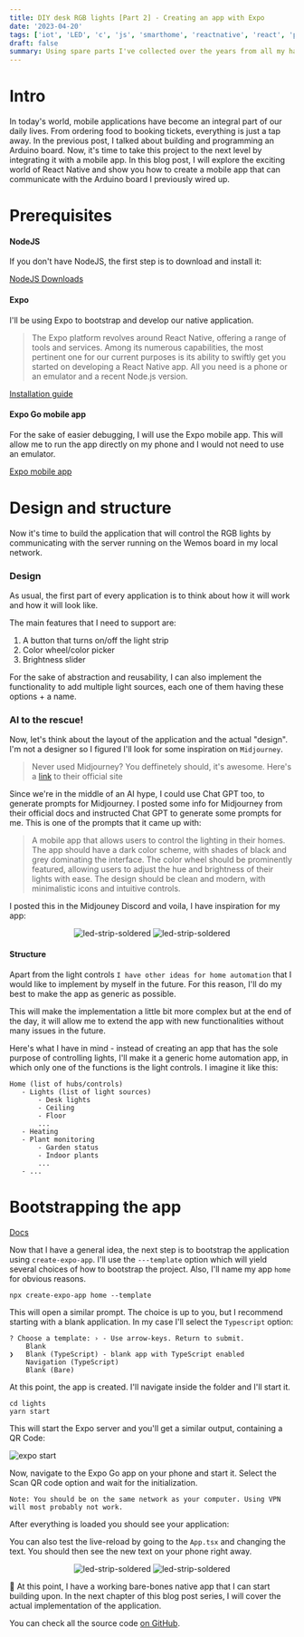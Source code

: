 ```yaml
---
title: DIY desk RGB lights [Part 2] - Creating an app with Expo
date: '2023-04-20'
tags: ['iot', 'LED', 'c', 'js', 'smarthome', 'reactnative', 'react', 'prompt', 'expo']
draft: false
summary: Using spare parts I've collected over the years from all my half-finished projects to create a RGB backlight for my desk that I can control from my mobile phone
---
```


# Intro

In today's world, mobile applications have become an integral part of our daily lives. From ordering food to booking tickets, everything is just a tap away. In the previous post, I talked about building and programming an Arduino board. Now, it's time to take this project to the next level by integrating it with a mobile app. In this blog post, I will explore the exciting world of React Native and show you how to create a mobile app that can communicate with the Arduino board I previously wired up.

# Prerequisites

#### NodeJS

If you don't have NodeJS, the first step is to download and install it:

[NodeJS Downloads](https://nodejs.org/en/download)

#### Expo

I'll be using Expo to bootstrap and develop our native application.


> The Expo platform revolves around React Native, offering a range of tools and services. Among its numerous capabilities, the most pertinent one for our current purposes is its ability to swiftly get you started on developing a React Native app. All you need is a phone or an emulator and a recent Node.js version.

[Installation guide](https://docs.expo.dev/get-started/installation/)

#### Expo Go mobile app

For the sake of easier debugging, I will use the Expo mobile app. This will allow me to run the app directly on my phone and I would not need to use an emulator.

[Expo mobile app](https://play.google.com/store/apps/details?id=host.exp.exponent&hl=en_US)

# Design and structure

Now it's time to build the application that will control the RGB lights by communicating with the server running on the Wemos board in my local network.

### Design

As usual, the first part of every application is to think about how it will work and how it will look like.

The main features that I need to support are:

1. A button that turns on/off the light strip
2. Color wheel/color picker
3. Brightness slider 

For the sake of abstraction and reusability, I can also implement the functionality to add multiple light sources, each one of them having these options + a name.

### AI to the rescue!

Now, let's think about the layout of the application and the actual "design". I'm not a designer so I figured I'll look for some inspiration on ```Midjourney```.

> Never used Midjourney? You deffinetely should, it's awesome.
> Here's a [link](https://www.midjourney.com/) to their official site

 Since we're in the middle of an AI hype, I could use Chat GPT too, to generate prompts for Midjourney. I posted some info for Midjourney from their official docs and instructed Chat GPT to generate some prompts for me. This is one of the prompts that it came up with:

 > A mobile app that allows users to control the lighting in their homes. The app should have a dark color scheme, with shades of black and grey dominating the interface. The color wheel should be prominently featured, allowing users to adjust the hue and brightness of their lights with ease. The design should be clean and modern, with minimalistic icons and intuitive controls.

 I posted this in the Midjouney Discord and voila, I have inspiration for my app:

 <p align="center" style={{ display: 'flex', flexDirection: 'column', justifyContent: 'center', alignItems: 'center' }}>
    <Image alt="led-strip-soldered" src="/static/images/midjourney-1.png" width={256} height={128} />
    <Image alt="led-strip-soldered" src="/static/images/midjourney-2.png" width={256} height={128} />
</p>


#### Structure

Apart from the light controls ```I have other ideas for home automation``` that I would like to implement by myself in the future. For this reason, I'll do my best to make the app as generic as possible.

This will make the implementation a little bit more complex but at the end of the day, it will allow me to extend the app with new functionalities without many issues in the future.

Here's what I have in mind - instead of creating an app that has the sole purpose of controlling lights, I'll make it a generic home automation app, in which only one of the functions is the light controls. I imagine it like this:



```
Home (list of hubs/controls)
   - Lights (list of light sources)
       - Desk lights
       - Ceiling
       - Floor
       ...
   - Heating
   - Plant monitoring
       - Garden status
       - Indoor plants
       ...
   - ...
```

# Bootstrapping the app

[Docs](https://docs.expo.dev/get-started/create-a-new-app/)


Now that I have a general idea, the next step is to bootstrap the application using ```create-expo-app```. I'll use the ```---template``` option which will yield several choices of how to bootstrap the project. Also, I'll name my app ```home``` for obvious reasons.

```shell
npx create-expo-app home --template
```

This will open a similar prompt. The choice is up to you, but I recommend starting with a blank application. In my case I'll select the ```Typescript``` option:

```shell
? Choose a template: › - Use arrow-keys. Return to submit.
    Blank
❯   Blank (TypeScript) - blank app with TypeScript enabled
    Navigation (TypeScript)
    Blank (Bare)
```

At this point, the app is created. I'll navigate inside the folder and I'll start it.

```shell
cd lights
yarn start
```

This will start the Expo server and you'll get a similar output, containing a QR Code:

![expo start](/static/images/expo-start.png)

Now, navigate to the Expo Go app on your phone and start it. Select the Scan QR code option and wait for the initialization. 

```Note: You should be on the same network as your computer. Using VPN will most probably not work.```

After everything is loaded you should see your application:

You can also test the live-reload by going to the ```App.tsx``` and changing the text. You should then see the new text on your phone right away.

 <p align="center" style={{ display: 'flex', flexDirection: 'column', justifyContent: 'center', alignItems: 'center' }}>
    <Image alt="led-strip-soldered" src="/static/images/app-new.jpeg" width={256} height={128} />
    <Image alt="led-strip-soldered" src="/static/images/app-new-text.jpeg" width={256} height={128} />
</p>


🎉 At this point, I have a working bare-bones native app that I can start building upon. In the next chapter of this blog post series, I will cover the actual implementation of the application.

You can check all the source code [on GitHub](https://github.com/branimir-kirilov/desk-lights/tree/main/app).